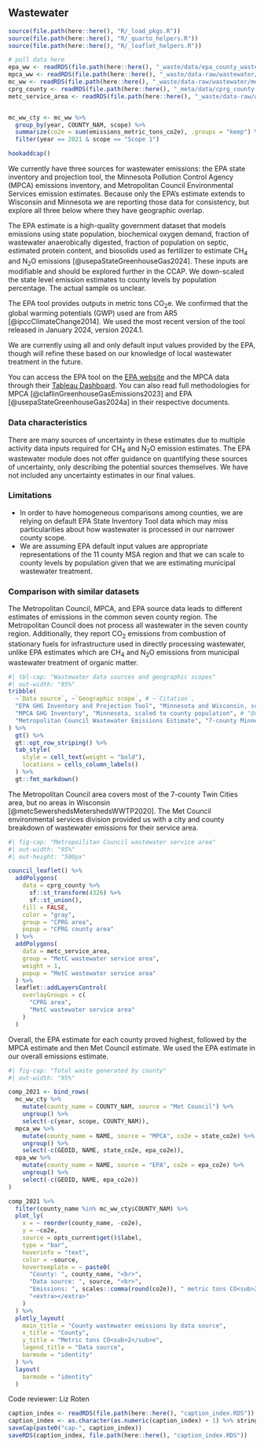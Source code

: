 ## Wastewater
```r
source(file.path(here::here(), "R/_load_pkgs.R"))
source(file.path(here::here(), "R/_quarto_helpers.R"))
source(file.path(here::here(), "R/_leaflet_helpers.R"))

# pull data here
epa_ww <- readRDS(file.path(here::here(), "_waste/data/epa_county_wastewater.RDS"))
mpca_ww <- readRDS(file.path(here::here(), "_waste/data-raw/wastewater/epa_wastewater.RDS"))
mc_ww <- readRDS(file.path(here::here(), "_waste/data-raw/wastewater/metc_wastewater.RDS"))
cprg_county <- readRDS(file.path(here::here(), "_meta/data/cprg_county.RDS"))
metc_service_area <- readRDS(file.path(here::here(), "_waste/data-raw/wastewater/metc_service_area.RDS"))


mc_ww_cty <- mc_ww %>%
  group_by(year, COUNTY_NAM, scope) %>%
  summarize(co2e = sum(emissions_metric_tons_co2e), .groups = "keep") %>%
  filter(year == 2021 & scope == "Scope 1")

hookaddcap()
```

We currently have three sources for wastewater emissions: the EPA state inventory and projection tool, the Minnesota Pollution Control Agency (MPCA) emissions inventory, and Metropolitan Council Environmental Services emission estimates. Because only the EPA's estimate extends to Wisconsin and Minnesota we are reporting those data for consistency, but explore all three below where they have geographic overlap.

The EPA estimate is a high-quality government dataset that models emissions using state population, biochemical oxygen demand, fraction of wastewater anaerobically digested, fraction of population on septic, estimated protein content, and biosolids used as fertilizer to estimate CH~4~ and N~2~O emissions [@usepaStateGreenhouseGas2024]. These inputs are modifiable and should be explored further in the CCAP. We down-scaled the state level emission estimates to county levels by population percentage. The actual sample os unclear. 

The EPA tool provides outputs in metric tons CO~2~e. We confirmed that the global warming potentials (GWP) used are from AR5 [@ipccClimateChange2014]. We used the most recent version of the tool released in January 2024, version 2024.1. 

We are currently using all and only default input values provided by the EPA, though will refine these based on our knowledge of local wastewater treatment in the future.

You can access the EPA tool on the [EPA website](https://www.epa.gov/statelocalenergy/download-state-inventory-and-projection-tool) and the MPCA data through their [Tableau Dashboard](https://public.tableau.com/app/profile/mpca.data.services/viz/GHGemissioninventory/GHGsummarystory). You can also read full methodologies for MPCA [@claflinGreenhouseGasEmissions2023] and EPA [@usepaStateGreenhouseGas2024a] in their respective documents. 

### Data characteristics

There are many sources of uncertainty in these estimates due to multiple activity data inputs required for CH~4~ and N~2~O emission estimates. The EPA wastewater module does not offer guidance on quantifying these sources of uncertainty, only describing the potential sources themselves. We have not included any uncertainty estimates in our final values. 

### Limitations

- In order to have homogeneous comparisons among counties, we are relying on default EPA State Inventory Tool data which may miss particularities about how wastewater is processed in our narrower county scope.
- We are assuming EPA default input values are appropriate representations of the 11 county MSA region and that we can scale to county levels by population given that we are estimating municipal wastewater treatment.

### Comparison with similar datasets

The Metropolitan Council, MPCA, and EPA source data leads to different estimates of emissions in the common seven county region. The Metropolitan Council does not process all wastewater in the seven county region. Additionally, they report CO~2~ emissions from combustion of stationary fuels for infrastructure used in directly processing wastewater, unlike EPA estimates which are CH~4~ and N~2~O emissions from municipal wastewater treatment of organic matter. 

```r
#| tbl-cap: "Wastewater data sources and geographic scopes"
#| out-width: "95%"
tribble(
  ~`Data source`, ~`Geographic scope`, # ~`Citation`,
  "EPA GHG Inventory and Projection Tool", "Minnesota and Wisconsin, scaled to county population", # "@usepaStateGreenhouseGas2024a",
  "MPCA GHG Inventory", "Minnesota, scaled to county population", # "@claflinGreenhouseGasEmissions2023",
  "Metropolitan Council Wastewater Emissions Estimate", "7-county Minnesota metro area" # "@"
) %>%
  gt() %>%
  gt::opt_row_striping() %>%
  tab_style(
    style = cell_text(weight = "bold"),
    locations = cells_column_labels()
  ) %>%
  gt::fmt_markdown()
```


The Metropolitan Council area covers most of the 7-county Twin Cities area, but no areas in Wisconsin [@metcSewershedsMetershedsWWTP2020]. The Met Council environmental services division provided us with a city and county breakdown of wastewater emissions for their service area. 

<!-- We may want to move this map to the appendix? -->

```r
#| fig-cap: "Metropoilitan Council wastewater service area"
#| out-width: "95%"
#| out-height: "500px"

council_leaflet() %>%
  addPolygons(
    data = cprg_county %>%
      sf::st_transform(4326) %>%
      sf::st_union(),
    fill = FALSE,
    color = "gray",
    group = "CPRG area",
    popup = "CPRG county area"
  ) %>%
  addPolygons(
    data = metc_service_area,
    group = "MetC wastewater service area",
    weight = 1,
    popup = "MetC wastewater service area"
  ) %>%
  leaflet::addLayersControl(
    overlayGroups = c(
      "CPRG area",
      "MetC wastewater service area"
    )
  )
```

Overall, the EPA estimate for each county proved highest, followed by the MPCA estimate and then Met Council estimate. We used the EPA estimate in our overall emissions estimate. 

```r
#| fig-cap: "Total waste generated by county"
#| out-width: "95%"

comp_2021 <- bind_rows(
  mc_ww_cty %>%
    mutate(county_name = COUNTY_NAM, source = "Met Council") %>%
    ungroup() %>%
    select(-c(year, scope, COUNTY_NAM)),
  mpca_ww %>%
    mutate(county_name = NAME, source = "MPCA", co2e = state_co2e) %>%
    ungroup() %>%
    select(-c(GEOID, NAME, state_co2e, epa_co2e)),
  epa_ww %>%
    mutate(county_name = NAME, source = "EPA", co2e = epa_co2e) %>%
    ungroup() %>%
    select(-c(GEOID, NAME, epa_co2e))
)

comp_2021 %>%
  filter(county_name %in% mc_ww_cty$COUNTY_NAM) %>%
  plot_ly(
    x = ~ reorder(county_name, -co2e),
    y = ~co2e,
    source = opts_current$get()$label,
    type = "bar",
    hoverinfo = "text",
    color = ~source,
    hovertemplate = ~ paste0(
      "County: ", county_name, "<br>",
      "Data source: ", source, "<br>",
      "Emissions: ", scales::comma(round(co2e)), " metric tons CO<sub>2</sub>e",
      "<extra></extra>"
    )
  ) %>%
  plotly_layout(
    main_title = "County wastewater emissions by data source",
    x_title = "County",
    y_title = "Metric tons CO<sub>2</sub>e",
    legend_title = "Data source",
    barmode = "identity"
  ) %>%
  layout(
    barmode = "identity"
  )
```

<!-- ### Data dictionary -->
<!-- Table with detailed description of columns and definitions for each data table. -->

Code reviewer: Liz Roten

```r
caption_index <- readRDS(file.path(here::here(), "caption_index.RDS"))
caption_index <- as.character(as.numeric(caption_index) + 1) %>% stringr::str_pad(width = 2, side = "left", pad = "0")
saveCap(paste0("cap-", caption_index))
saveRDS(caption_index, file.path(here::here(), "caption_index.RDS"))
```
